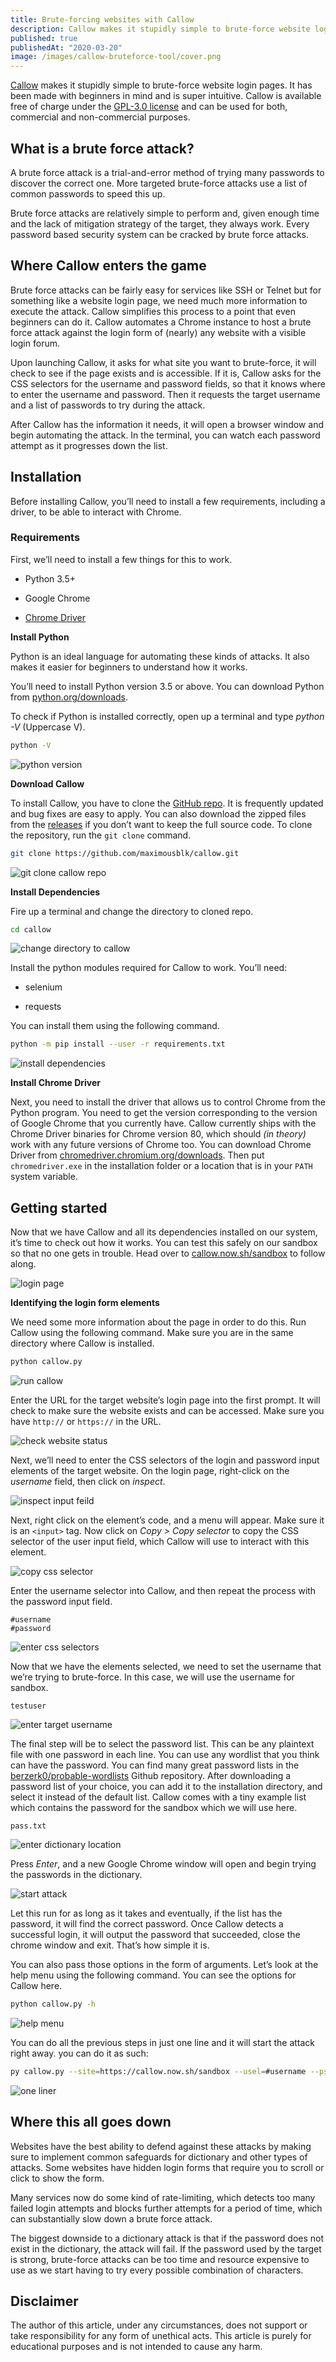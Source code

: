 ```yaml
---
title: Brute-forcing websites with Callow
description: Callow makes it stupidly simple to brute-force website login pages. It has been made with beginners in mind and is super intuitive.
published: true
publishedAt: "2020-03-20"
image: /images/callow-bruteforce-tool/cover.png
---
```


[Callow](https://callow.now.sh/) makes it stupidly simple to brute-force website login pages. It has been made with beginners in mind and is super intuitive. Callow is available free of charge under the [GPL-3.0 license](https://www.gnu.org/licenses/gpl-3.0.en.html) and can be used for both, commercial and non-commercial purposes.

## What is a brute force attack?

A brute force attack is a trial-and-error method of trying many passwords to discover the correct one. More targeted brute-force attacks use a list of common passwords to speed this up.

Brute force attacks are relatively simple to perform and, given enough time and the lack of mitigation strategy of the target, they always work. Every password based security system can be cracked by brute force attacks.

## Where Callow enters the game

Brute force attacks can be fairly easy for services like SSH or Telnet but for something like a website login page, we need much more information to execute the attack. Callow simplifies this process to a point that even beginners can do it. Callow automates a Chrome instance to host a brute force attack against the login form of (nearly) any website with a visible login forum.

Upon launching Callow, it asks for what site you want to brute-force, it will check to see if the page exists and is accessible. If it is, Callow asks for the CSS selectors for the username and password fields, so that it knows where to enter the username and password. Then it requests the target username and a list of passwords to try during the attack.

After Callow has the information it needs, it will open a browser window and begin automating the attack. In the terminal, you can watch each password attempt as it progresses down the list.

## Installation

Before installing Callow, you’ll need to install a few requirements, including a driver, to be able to interact with Chrome.

### Requirements

First, we’ll need to install a few things for this to work.

- Python 3.5+

- Google Chrome

- [Chrome Driver](https://chromedriver.chromium.org/)

**Install Python**

Python is an ideal language for automating these kinds of attacks. It also makes it easier for beginners to understand how it works.

You’ll need to install Python version 3.5 or above. You can download Python from [python.org/downloads](https://www.python.org/downloads/).

To check if Python is installed correctly, open up a terminal and type _python -V_ (Uppercase V).

```bash
python -V
```

<Image alt="python version" src="/images/callow-bruteforce-tool/python-version.png" width={1366} height={306} />

**Download Callow**

To install Callow, you have to clone the [GitHub repo](https://github.com/maximousblk/callow/). It is frequently updated and bug fixes are easy to apply. You can also download the zipped files from the [releases](https://github.com/maximousblk/callow/releases/) if you don’t want to keep the full source code. To clone the repository, run the `git clone` command.

```bash
git clone https://github.com/maximousblk/callow.git
```

<Image alt="git clone callow repo" src="/images/callow-bruteforce-tool/git-clone.png" width={1366} height={404} />

**Install Dependencies**

Fire up a terminal and change the directory to cloned repo.

```bash
cd callow
```

<Image alt="change directory to callow" src="/images/callow-bruteforce-tool/cd-callow.png" width={1366} height={341} />

Install the python modules required for Callow to work. You’ll need:

- selenium

- requests

You can install them using the following command.

```bash
python -m pip install --user -r requirements.txt
```

<Image alt="install dependencies" src="/images/callow-bruteforce-tool/pip-install.png" width={1338} height={566} />

**Install Chrome Driver**

Next, you need to install the driver that allows us to control Chrome from the Python program. You need to get the version corresponding to the version of Google Chrome that you currently have. Callow currently ships with the Chrome Driver binaries for Chrome version 80, which should _(in theory)_ work with any future versions of Chrome too. You can download Chrome Driver from [chromedriver.chromium.org/downloads](http://chromedriver.chromium.org/downloads/). Then put `chromedriver.exe` in the installation folder or a location that is in your `PATH` system variable.

## Getting started

Now that we have Callow and all its dependencies installed on our system, it’s time to check out how it works. You can test this safely on our sandbox so that no one gets in trouble. Head over to [callow.now.sh/sandbox](https://callow.now.sh/sandbox/) to follow along.

<Image alt="login page" src="/images/callow-bruteforce-tool/login-page.png" width={1366} height={662} />

**Identifying the login form elements**

We need some more information about the page in order to do this. Run Callow using the following command. Make sure you are in the same directory where Callow is installed.

```bash
python callow.py
```

<Image alt="run callow" src="/images/callow-bruteforce-tool/run-callow.png" width={1358} height={696} />

Enter the URL for the target website’s login page into the first prompt. It will check to make sure the website exists and can be accessed. Make sure you have `http://` or `https://` in the URL.

<Image alt="check website status" src="/images/callow-bruteforce-tool/check-website.png" width={1357} height={184} />

Next, we’ll need to enter the CSS selectors of the login and password input elements of the target website. On the login page, right-click on the _username_ field, then click on _inspect_.

<Image alt="inspect input feild" src="/images/callow-bruteforce-tool/inspect.png" width={855} height={658} />

Next, right click on the element’s code, and a menu will appear. Make sure it is an `<input>` tag. Now click on _Copy > Copy selector_ to copy the CSS selector of the user input field, which Callow will use to interact with this element.

<Image alt="copy css selector" src="/images/callow-bruteforce-tool/copy-selector.png" width={1031} height={532} />

Enter the username selector into Callow, and then repeat the process with the password input field.

```
#username
#password
```

<Image alt="enter css selectors" src="/images/callow-bruteforce-tool/enter-selector.png" width={1344} height={220} />

Now that we have the elements selected, we need to set the username that we’re trying to brute-force. In this case, we will use the username for sandbox.

```
testuser
```

<Image alt="enter target username" src="/images/callow-bruteforce-tool/target-username.png" width={2744} height={268} />

The final step will be to select the password list. This can be any plaintext file with one password in each line. You can use any wordlist that you think can have the password. You can find many great password lists in the [berzerk0/probable-wordlists](https://github.com/berzerk0/Probable-Wordlists/) Github repository. After downloading a password list of your choice, you can add it to the installation directory, and select it instead of the default list. Callow comes with a tiny example list which contains the password for the sandbox which we will use here.

```
pass.txt
```

<Image
  alt="enter dictionary location"
  src="/images/callow-bruteforce-tool/dictionary-file.png"
  width={2744}
  height={268}
/>

Press _Enter_, and a new Google Chrome window will open and begin trying the passwords in the dictionary.

<Image alt="start attack" src="/images/callow-bruteforce-tool/start-attack.png" width={1343} height={575} />

Let this run for as long as it takes and eventually, if the list has the password, it will find the correct password. Once Callow detects a successful login, it will output the password that succeeded, close the chrome window and exit. That’s how simple it is.

You can also pass those options in the form of arguments. Let’s look at the help menu using the following command. You can see the options for Callow here.

```bash
python callow.py -h
```

<Image alt="help menu" src="/images/callow-bruteforce-tool/help-menu.png" width={1366} height={582} />

You can do all the previous steps in just one line and it will start the attack right away. you can do it as such:

```bash
py callow.py --site=https://callow.now.sh/sandbox --usel=#username --psel=#password --user=testuser --pass=pass.txt
```

<Image alt="one liner" src="/images/callow-bruteforce-tool/one-liner.png" width={2720} height={1598} />

## Where this all goes down

Websites have the best ability to defend against these attacks by making sure to implement common safeguards for dictionary and other types of attacks. Some websites have hidden login forms that require you to scroll or click to show the form.

Many services now do some kind of rate-limiting, which detects too many failed login attempts and blocks further attempts for a period of time, which can substantially slow down a brute force attack.

The biggest downside to a dictionary attack is that if the password does not exist in the dictionary, the attack will fail. If the password used by the target is strong, brute-force attacks can be too time and resource expensive to use as we start having to try every possible combination of characters.

## Disclaimer

The author of this article, under any circumstances, does not support or take responsibility for any form of unethical acts. This article is purely for educational purposes and is not intended to cause any harm.
